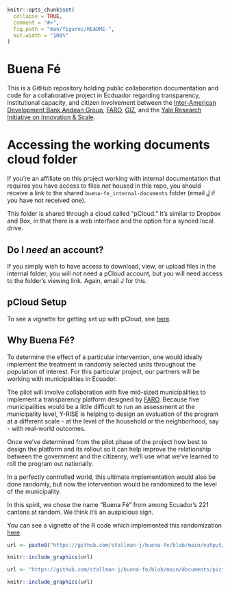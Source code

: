 

```r
knitr::opts_chunk$set(
  collapse = TRUE,
  comment = "#>",
  fig.path = "man/figures/README-",
  out.width = "100%"
)
```

# Buena Fé

This is a GitHub repository holding public collaboration documentation and code for a collaborative project in Ecduador regarding transparency, institutional capacity, and citizen involvement between the [Inter-American Development Bank Andean Group](https://www.iadb.org/en/who-we-are/how-we-are-organized/departments-offices-and-sectors/country-department-andean-group), [FARO](https://grupofaro.org/areas-de-trabajo/extrayendo-transparencia/), [GIZ](https://www.giz.de/en/html/index.html), and the [Yale Research Initiative on Innovation & Scale](https://yrise.yale.edu/). 

# Accessing the working documents cloud folder

If you're an affiliate on this project working with internal documentation that requires you have access to files *not* housed in this repo, you should receive a link to the shared `buena-fe_internal-documents` folder (email [J](mailto:j.stallman@yale.edu) if you have not received one).

This folder is shared through a cloud called "pCloud." It's similar to Dropbox and Box, in that there is a web interface and the option for a synced local drive.

## Do I *need* an account?

If you simply wish to have access to download, view, or upload files in the internal folder, you will *not* need a pCloud account, but you will need access to the folder's viewing link. Again, email J for this.

## pCloud Setup

To see a vignette for getting set up with pCloud, see [here](https://stallman-j.github.io/how-tos/pcloud-how-to/).

## Why Buena Fé?

To determine the effect of a particular intervention, one would ideally implement the treatment in randomly selected units throughout the population of interest. For this particular project, our partners will be working with municipalities in Ecuador. 

The pilot will involve collaboration with five mid-sized municipalities to implement a transparency platform designed by [FARO](https://grupofaro.org/). Because five municipalities would be a little difficult to run an assessment at the municipality level, Y-RISE is helping to design an evaluation of the program at a different scale - at the level of the household or the neighborhood, say - with real-world outcomes.

Once we've determined from the pilot phase of the project how best to design the platform and its rollout so it can help improve the relationship between the government and the citizenry, we'll use what we've learned to roll the program out nationally.

In a perfectly controlled world, this ultimate implementation would also be done randomly, but now the intervention would be randomized to the level of the municipality.

In this spirit, we chose the name "Buena Fé" from among Ecuador's 221 cantons at random. We think it's an auspicious sign.

You can see a vignette of the R code which implemented this randomization [here](https://stallman-j.github.io/ekonomR/vignettes/basic-mapping/).

```r
url <- paste0("https://github.com/stallman-j/buena-fe/blob/main/output/03_maps/",paste0("Ecuador_with_1_at-gadm-level_2_randomly-chosen.png?raw=true"))

knitr::include_graphics(url)

```

```r
url <- "https://github.com/stallman-j/buena-fe/blob/main/documents/pictures/old-pics_2015/2015-05-29_chugchilan_stallman.jpg?raw=true"

knitr::include_graphics(url)

```
